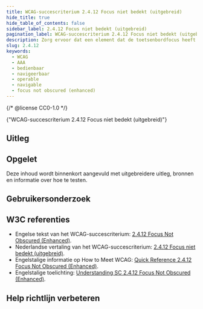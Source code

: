 ```yaml
---
title: WCAG-succescriterium 2.4.12 Focus niet bedekt (uitgebreid)
hide_title: true
hide_table_of_contents: false
sidebar_label: 2.4.12 Focus niet bedekt (uitgebreid)
pagination_label: WCAG-succescriterium 2.4.12 Focus niet bedekt (uitgebreid)
description: Zorg ervoor dat een element dat de toetsenbordfocus heeft volledig zichtbaar is en niet bedekt is door andere inhoud.
slug: 2.4.12
keywords:
  - WCAG
  - AAA
  - bedienbaar
  - navigeerbaar
  - operable
  - navigable
  - focus not obscured (enhanced)
---
```


{/* @license CC0-1.0 */}


<WcagHeadingGroup level={1} conformanceLevel="Niveau AAA">
  {"WCAG-succescriterium 2.4.12 Focus niet bedekt (uitgebreid)"}
</WcagHeadingGroup>

<SpotlightSection type="info">
  <Markdown omitH1 headinglevel={3}>
    <AAAMessage />
  </Markdown>
</SpotlightSection>

## Uitleg

<Summary />

## Opgelet

Deze inhoud wordt binnenkort aangevuld met uitgebreidere uitleg, bronnen en informatie over hoe te testen.

## Gebruikersonderzoek

<CTAGebruikersonderzoek />

## W3C referenties

- Engelse tekst van het WCAG-succescriterium: [<span lang="en">2.4.12 Focus Not Obscured (Enhanced)</span>](https://www.w3.org/TR/WCAG22/#focus-not-obscured-enhanced).
- Nederlandse vertaling van het WCAG-succescriterium: [2.4.12 Focus niet bedekt (uitgebreid)](https://www.w3.org/Translations/WCAG22-nl/#focus-not-obscured-enhanced).
- Engelstalige informatie op <span lang="en">How to Meet WCAG</span>: [<span lang="en">Quick Reference 2.4.12 Focus Not Obscured (Enhanced)</span>](https://www.w3.org/WAI/WCAG22/quickref/#focus-not-obscured-enhanced).
- Engelstalige toelichting: [<span lang="en">Understanding SC 2.4.12 Focus Not Obscured (Enhanced)</span>](https://www.w3.org/WAI/WCAG22/Understanding/focus-not-obscured-enhanced.html).

<SpotlightSection type="info">
  <Markdown omitH1 headinglevel={3}>
    <Disclaimer />
  </Markdown>
</SpotlightSection>

## Help richtlijn verbeteren

<Markdown omitH1 headinglevel={3}>
  <WCAGFooterInfo />
</Markdown>
